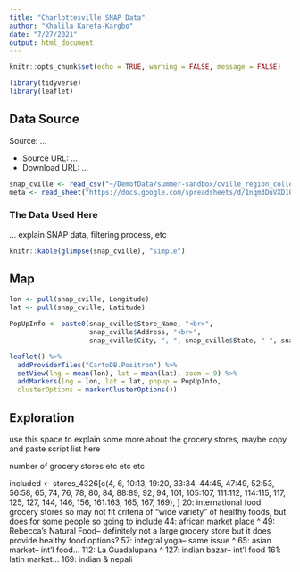 ```yaml
---
title: "Charlottesville SNAP Data"
author: "Khalila Karefa-Kargbo"
date: "7/27/2021"
output: html_document
---
```

```r
knitr::opts_chunk$set(echo = TRUE, warning = FALSE, message = FALSE)

library(tidyverse)
library(leaflet)
```

## Data Source

Source: ...

* Source URL: ...
* Download URL: ...

```r
snap_cville <- read_csv("~/DemofData/summer-sandbox/cville_region_collection/data/snap_cville.csv")
meta <- read_sheet("https://docs.google.com/spreadsheets/d/1nqm3DuVXD1ObbVe_deacvT7uSLdBXfQJo3mkbqDwrVo/edit#gid=5733069", sheet = 'snap')
```

### The Data Used Here
...
explain SNAP data, filtering process, etc

```r
knitr::kable(glimpse(snap_cville), "simple")
```

## Map
```r
lon <- pull(snap_cville, Longitude)
lat <- pull(snap_cville, Latitude)

PopUpInfo <- paste0(snap_cville$Store_Name, "<br>",
                    snap_cville$Address, "<br>",
                    snap_cville$City, ", ", snap_cville$State, " ", snap_cville$Zip5)

leaflet() %>%
  addProviderTiles("CartoDB.Positron") %>%  
  setView(lng = mean(lon), lat = mean(lat), zoom = 9) %>% 
  addMarkers(lng = lon, lat = lat, popup = PopUpInfo,
  clusterOptions = markerClusterOptions())
```

## Exploration

use this space to explain some more about the grocery stores, maybe copy and paste script list here

number of grocery stores
etc
etc
etc

included <- stores_4326[c(4, 6, 10:13, 19:20, 33:34, 44:45, 47:49, 52:53, 56:58,
                          65, 74, 76, 78, 80, 84, 88:89, 92, 94, 101, 105:107, 
                          111:112, 114:115, 117, 125, 127, 144, 146, 156, 161:163,
                          165, 167, 169), ] 
20: international food grocery stores so may not fit criteria of "wide variety" of healthy foods, but does for some people so going to include
44: african market place ^
49: Rebecca's Natural Food-- definitely not a large grocery store but it does provide healthy food options?
57: integral yoga-- same issue ^
65: asian market-- int'l food...
112: La Guadalupana ^
127: indian bazar-- int'l food
161: latin market...
169: indian & nepali

